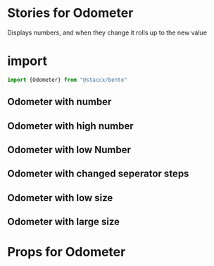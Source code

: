 
<Meta title="Components|Formatters/Odometer" component={Odometer}/>

# Stories for Odometer
Displays numbers, and when they change it rolls up to the new value

# import

```javascript
import {Odometer} from "@staccx/bento"
```

## Odometer with number
<Preview>
  <Story name="Default">
   <Odometer number="1000"/>
  </Story>
</Preview>

## Odometer with high number
<Preview>
  <Story name="High number">
   <Odometer number="10000000"/>
  </Story>
</Preview>

## Odometer with low Number
<Preview>
  <Story name="Low number">
   <Odometer number="1"/>
  </Story>
</Preview>

## Odometer with changed seperator steps
<Preview>
  <Story name="SeparatorSteps: 5">
   <Odometer number="100000" separatorSteps={5}/>
  </Story>
</Preview>

## Odometer with low size
<Preview>
  <Story name="Low size">
   <Odometer number="100000" size={5}/>
  </Story>
</Preview>

## Odometer with large size
<Preview>
  <Story name="Large size">
   <Odometer number="100000" size={80}/>
  </Story>
</Preview>



# Props for Odometer
<Props of={Odometer}/>
